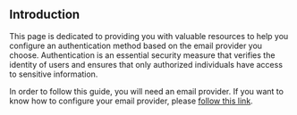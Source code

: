 ## Introduction

This page is dedicated to providing you with valuable resources to help you configure an authentication method based on the email provider you choose. Authentication is an essential security measure that verifies the identity of users and ensures that only authorized individuals have access to sensitive information.

In order to follow this guide, you will need an email provider.
If you want to know how to configure your email provider, please [follow this link](/admin/emails/email-server).
